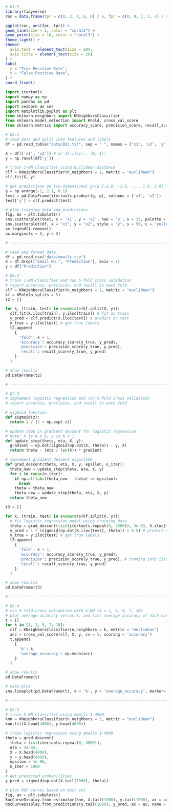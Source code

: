 
```r
# Q1.5
library(tidyverse)
roc = data.frame(tpr = c(0, 2, 4, 6, 6) / 6, fpr = c(0, 0, 1, 2, 4) / 4)

ggplot(roc, aes(fpr, tpr)) + 
geom_line(size = 1, color = "coral2") + 
geom_point(size = 10, color = "coral3") + 
theme_light() +
theme(
  axis.text = element_text(size = 20),
  axis.title = element_text(size = 20)
) +
labs(
  y = "True Positive Rate", 
  x = "False Positive Rate",
) +
coord_fixed()
```


```python
import itertools
import numpy as np
import pandas as pd
import seaborn as sns
import matplotlib.pyplot as plt
from sklearn.neighbors import KNeighborsClassifier
from sklearn.model_selection import KFold, cross_val_score
from sklearn.metrics import accuracy_score, precision_score, recall_score, RocCurveDisplay

# Q2.1
# read data and split into features and labels
df = pd.read_table("data/D2z.txt", sep = " ", names = ['x1', 'x2', 'y'])

X = df[['x1', 'x2']] # or df.iloc[:, [0, 1]]
y = np.ravel(df['y'])

# train 1-NN classifier using Euclidean distance
clf = KNeighborsClassifier(n_neighbors = 1, metric = "euclidean")
clf.fit(X, y)

# get predictions on two-dimensional grid [-2.0, -1.9, ..., 1.9, 2.0]
g = np.arange(-2, 2.1, 0.1)
test = pd.DataFrame(itertools.product(g, g), columns = ['x1', 'x2'])
test['y'] = clf.predict(test)

# plot training data and predictions
fig, ax = plt.subplots()
sns.scatterplot(test, x = 'x1', y = 'x2', hue = 'y', s = 25, palette = 'Paired', ax = ax)
sns.scatterplot(df, x = "x1", y = "x2", style = "y", s = 50, c = 'yellow', edgecolor = 'black', ax = ax)
ax.legend().remove()
ax.margins(x = 0, y = 0)

# -----------------------------------------------------------------------

# read and format data
df = pd.read_csv("data/emails.csv")
X = df.drop(["Email No.", "Prediction"], axis = 1)
y = df["Prediction"]

# Q2.2
# train 1-NN classifier and run 5-fold cross validation
# report accuracy, precision, and recall in each fold
clf = KNeighborsClassifier(n_neighbors = 1, metric = "euclidean")
kf = KFold(n_splits = 5)
t2 = []

for k, (train, test) in enumerate(kf.split(X, y)):
  clf.fit(X.iloc[train], y.iloc[train]) # fit on train
  y_pred = clf.predict(X.iloc[test]) # predict on test
  y_true = y.iloc[test] # get true labels
  t2.append(
    {
      'fold': k + 1,
      'accuracy': accuracy_score(y_true, y_pred),
      'precision': precision_score(y_true, y_pred), 
      'recall': recall_score(y_true, y_pred)
    }
  )

# show results
pd.DataFrame(t2)

# -----------------------------------------------------------------------

# Q2.3
# implement logistic regression and run 5-fold cross validation
# report accuracy, precision, and recall in each fold

# sigmoid function
def sigmoid(z):
  return 1 / (1 + np.exp(-z))

# update step in gradient descent for logistic regression
# note: X is N x p, y is N x 1
def update_step(theta, eta, X, y):
  gradient = np.dot(sigmoid(np.dot(X, theta)) - y, X)
  return theta - (eta / len(X)) * gradient

# implement gradient descent algorithm
def grad_descent(theta, eta, X, y, epsilon, n_iter):
  theta_new = update_step(theta, eta, X, y)
  for i in range(n_iter):
    if np.all(abs(theta_new - theta) <= epsilon):
      break
    theta = theta_new
    theta_new = update_step(theta, eta, X, y)
  return theta_new

t3 = []

for k, (train, test) in enumerate(kf.split(X, y)):
  # fit logistic regression model using training data
  theta = grad_descent(list(itertools.repeat(0, 3000)), 3e-03, X.iloc[train], y.iloc[train], 1e-06, 1000)
  y_pred = 1 * (sigmoid(np.dot(X.iloc[test], theta)) > 0.5) # predict on test
  y_true = y.iloc[test] # get true labels
  t3.append(
    {
      'fold': k + 1,
      'accuracy': accuracy_score(y_true, y_pred),
      'precision': precision_score(y_true, y_pred), # running into issue with precision...
      'recall': recall_score(y_true, y_pred)
    }
  )

# show results
pd.DataFrame(t3)

# -----------------------------------------------------------------------

# Q2.4
# run 5-fold cross validation with k-NN (k = 1, 3, 5, 7, 10)
# plot average accuracy versus k, and list average accuracy of each case
t = []
for k in [1, 3, 5, 7, 10]:
  clf = KNeighborsClassifier(n_neighbors = k, metric = "euclidean")
  acc = cross_val_score(clf, X, y, cv = 5, scoring = 'accuracy')
  t.append(
    {
      'k': k,
      'average_accuracy': np.mean(acc)
    }
  )

# show results
pd.DataFrame(t)

# make plot
sns.lineplot(pd.DataFrame(t), x = 'k', y = 'average_accuracy', marker='o')

# -----------------------------------------------------------------------

# Q2.5
# train 5-NN classifier using emails 1-4000
knn = KNeighborsClassifier(n_neighbors = 5, metric = "euclidean")
knn.fit(X.head(4000), y.head(4000))

# train logistic regression using emails 1-4000
theta = grad_descent(
  theta = list(itertools.repeat(0, 3000)), 
  eta = 3e-03, 
  X = X.head(4000), 
  y = y.head(4000), 
  epsilon = 1e-06,
  n_iter = 1000
)
# get predicted probabilities
y_pred = sigmoid(np.dot(X.tail(1000), theta))

# plot ROC curves based on test set
fig, ax = plt.subplots()
RocCurveDisplay.from_estimator(knn, X.tail(1000), y.tail(1000), ax = ax)
RocCurveDisplay.from_predictions(y.tail(1000), y_pred, ax = ax, name = "LogisticRegression")
```